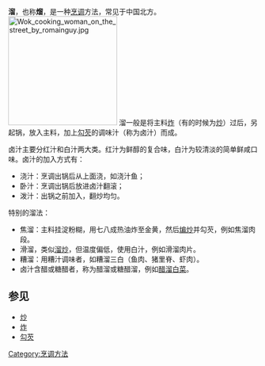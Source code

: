 '''溜'''，也称'''熘'''，是一种[[烹调|烹调]]方法，常见于中国北方。 
[[File:Wok_cooking_woman_on_the_street_by_romainguy.jpg|220px]]
溜一般是将主料[[炸|炸]]（有的时候为[[炒|炒]]）过后，另起锅，放入主料，加上[[勾芡|勾芡]]的调味汁（称为卤汁）而成。

卤汁主要分红汁和白汁两大类。红汁为鲜醇的复合味，白汁为较清淡的简单鲜咸口味。卤汁的加入方式有：
*浇汁：烹调出锅后从上面浇，如浇汁鱼；
*卧汁：烹调出锅后放进卤汁翻滚；
*泼汁：出锅之前加入，翻炒均匀。

特别的溜法：
*焦溜：主料挂淀粉糊，用七八成热油炸至金黄，然后[[煸炒|煸炒]]并勾芡，例如焦溜肉段。
*滑溜，类似[[溜炒|溜炒]]，但温度偏低，使用白汁，例如滑溜肉片。
*糟溜：用糟汁调味者，如糟溜三白（鱼肉、猪里脊、虾肉）。
*卤汁含醋或糖醋者，称为醋溜或糖醋溜，例如[[醋溜白菜|醋溜白菜]]。

==参见==
*[[炒|炒]]
*[[炸|炸]]
*[[勾芡|勾芡]]

[[Category:烹调方法|Category:烹调方法]]